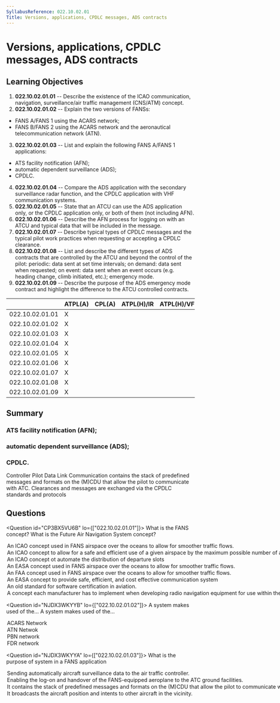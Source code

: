 ```yaml
---
SyllabusReference: 022.10.02.01
Title: Versions, applications, CPDLC messages, ADS contracts
---
```


# Versions, applications, CPDLC messages, ADS contracts

## Learning Objectives

1. **022.10.02.01.01** -- Describe the existence of the ICAO communication,
   navigation, surveillance/air traffic management (CNS/ATM) concept.
2. **022.10.02.01.02** -- Explain the two versions of FANSs:

- FANS A/FANS 1 using the ACARS network;
- FANS B/FANS 2 using the ACARS network and the aeronautical telecommunication
  network (ATN).

3. **022.10.02.01.03** -- List and explain the following FANS A/FANS 1
   applications:

- ATS facility notification (AFN);
- automatic dependent surveillance (ADS);
- CPDLC.

4. **022.10.02.01.04** -- Compare the ADS application with the secondary
   surveillance radar function, and the CPDLC application with VHF communication
   systems.
5. **022.10.02.01.05** -- State that an ATCU can use the ADS application only,
   or the CPDLC application only, or both of them (not including AFN).
6. **022.10.02.01.06** -- Describe the AFN process for logging on with an ATCU
   and typical data that will be included in the message.
7. **022.10.02.01.07** -- Describe typical types of CPDLC messages and the
   typical pilot work practices when requesting or accepting a CPDLC clearance.
8. **022.10.02.01.08** -- List and describe the different types of ADS contracts
   that are controlled by the ATCU and beyond the control of the pilot:
   periodic: data sent at set time intervals; on demand: data sent when
   requested; on event: data sent when an event occurs (e.g. heading change,
   climb initiated, etc.); emergency mode.
9. **022.10.02.01.09** -- Describe the purpose of the ADS emergency mode
   contract and highlight the difference to the ATCU controlled contracts.

|                 | ATPL(A) | CPL(A) | ATPL(H)/IR | ATPL(H)/VFR | CPL(H) | IR  | CBIR(A) |
| --------------- | ------- | ------ | ---------- | ----------- | ------ | --- | ------- |
| 022.10.02.01.01 | X       |        |            |             |        |     |         |
| 022.10.02.01.02 | X       |        |            |             |        |     |         |
| 022.10.02.01.03 | X       |        |            |             |        |     |         |
| 022.10.02.01.04 | X       |        |            |             |        |     |         |
| 022.10.02.01.05 | X       |        |            |             |        |     |         |
| 022.10.02.01.06 | X       |        |            |             |        |     |         |
| 022.10.02.01.07 | X       |        |            |             |        |     |         |
| 022.10.02.01.08 | X       |        |            |             |        |     |         |
| 022.10.02.01.09 | X       |        |            |             |        |     |         |

## Summary

### ATS facility notification (AFN);

### automatic dependent surveillance (ADS);

### CPDLC.

Controller Pilot Data Link Communication contains the stack of predefined
messages and formats on the (M)CDU that allow the pilot to communicate with ATC.
Clearances and messages are exchanged via the CPDLC standards and protocols

## Questions

<Question id="CP3BX5VU6B" lo={["022.10.02.01.01"]}>
  <Text variant="oneCorrect">What is the FANS concept?</Text>
  <Text variant="oneCorrect">
    What is the Future Air Navigation System concept?
  </Text>
  <Option subject={[[]]}>
    An ICAO concept used in FANS airspace over the oceans to allow for smoother
    traffic flows.
  </Option>
  <Option subject={[[]]}>
    An ICAO concept to allow for a safe and efficient use of a given airspace by
    the maximum possible number of aircraft.
  </Option>
  <Option>
    An ICAO concept ot automate the distribution of departure slots
  </Option>
  <Option>
    An EASA concept used in FANS airspace over the oceans to allow for smoother
    traffic flows.
  </Option>
  <Option>
    An FAA concept used in FANS airspace over the oceans to allow for smoother
    traffic flows.
  </Option>
  <Option>
    An EASA concept to provide safe, efficient, and cost effective communication
    system
  </Option>
  <Option>An old standard for software certification in aviation.</Option>
  <Option>
    A concept each manufacturer has to implement when developing radio
    navigation equipment for use within the EU.
  </Option>
</Question>

<Question id="NJDX3WKYYB" lo={["022.10.02.01.02"]}>
  <Text variant="oneCorrect">
    A <Subject /> system makes used of the...
  </Text>
  <Text variant="oneTwo">
    A <Subject /> system makes used of the...
  </Text>
  <Option subject={[["FANS 1"], ["FANS A"], ["FANS 2"], ["FANS B"]]}>
    ACARS Network
  </Option>
  <Option subject={[["FANS 2"], ["FANS B"]]}>ATN Netwok</Option>
  <Option why="There is no such thing as a PBN network">PBN network</Option>
  <Option why="There is no such thing as a FDR network">FDR network</Option>
</Question>

<Question id="NJDX3WKYYA" lo={["022.10.02.01.03"]}>
  <Text variant="oneCorrect">
    What is the purpose of <Subject /> system in a FANS application
  </Text>
  <Option subject={[["an ADS"], ["an Automatic Dependent Surveillance"]]}>
    Sending automatically aircraft surveillance data to the air traffic
    controller.
  </Option>
  <Option subject={[["an AFN"], ["an ATS facility notification"]]}>
    Enabling the log-on and handover of the FANS-equipped aeroplane to the ATC
    ground facilities.
  </Option>
  <Option
    subject={[["a CPDLC"], ["a Controller Pilot Data Link Communication"]]}
  >
    It contains the stack of predefined messages and formats on the (M)CDU that
    allow the pilot to communicate with ATC.
  </Option>
  <Option why="The closest to this is the transponder in mode C. But no intentions are transmitted.">
    It broadcasts the aircraft position and intents to other aircraft in the
    vicinity.
  </Option>
</Question>
